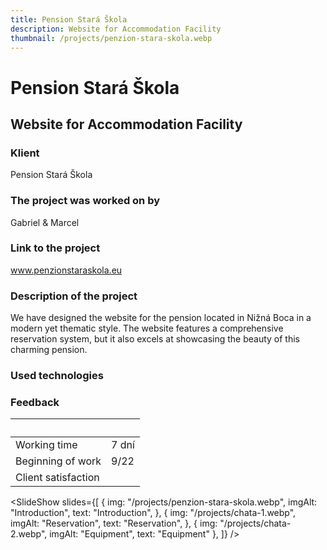 ```yaml
---
title: Pension Stará Škola
description: Website for Accommodation Facility
thumbnail: /projects/penzion-stara-skola.webp
---
```



# Pension Stará Škola

## Website for Accommodation Facility

### Klient

Pension Stará Škola

### The project was worked on by

Gabriel & Marcel

### Link to the project

www.penzionstaraskola.eu

### Description of the project

We have designed the website for the pension located in Nižná Boca in a modern yet thematic style. The website features a comprehensive reservation system, but it also excels at showcasing the beauty of this charming pension.

### Used technologies

<div class="not-prose mt-5 flex flex-wrap gap-7">
  <Technology name="Astro" color="#7310a3" size={40}>
    <Icon name="simple-icons:astro" size={40} />
  </Technology>
  <Technology name="TypeScript" color="#3178c6" size={40}>
    <Icon name="logos:typescript-icon" size={40} />
  </Technology>
  <Technology name="React" color="#1adcff" size={40}>
    <Icon name="logos:react" size={40} />
  </Technology>
  <Technology name="tailwindcss" color="#139494" size={40}>
    <Icon name="logos:tailwindcss-icon" size={40} />
  </Technology>
</div>

### Feedback

|                     |                              |
| ------------------- | ---------------------------- |
| Working time        | 7 dní                        |
| Beginning of work   | 9/22                         |
| Client satisfaction | <StarsRating rating={4.5} /> |

<SlideShow
  slides={[
    {
      img: "/projects/penzion-stara-skola.webp",
      imgAlt: "Introduction",
      text: "Introduction",
    },
    {
      img: "/projects/chata-1.webp",
      imgAlt: "Reservation",
      text: "Reservation",
    },
    { img: "/projects/chata-2.webp", imgAlt: "Equipment", text: "Equipment" },
  ]}
/>
